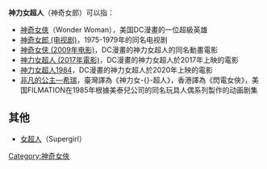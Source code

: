 {{noteTA
|1=zh-hans:神奇女侠;zh-hant:神奇女俠;zh-tw:神力女超人;
}}
'''神力女超人'''（神奇女郎）可以指：
* [[神奇女俠|神奇女俠]]（Wonder Woman），美国DC漫畫的一位超級英雄
* [[神奇女郎_(电视剧)|神奇女郎 (电视剧)]]，1975-1979年的同名电视剧
* [[神奇女侠_(2009年电影)|神奇女侠 (2009年电影)]]，DC漫畫的神力女超人的同名動畫電影
* [[神力女超人_(2017年電影)|神力女超人 (2017年電影)]]，DC漫畫的神力女超人於2017年上映的電影
* [[神力女超人1984|神力女超人1984]]，DC漫畫的神力女超人於2020年上映的電影
* [[非凡的公主—希瑞|非凡的公主—希瑞]]，臺灣譯為《神力女-{}-超人》，香港譯為《閃電女俠》，美国FILMATION在1985年根據美泰兒公司的同名玩具人偶系列製作的动画剧集

== 其他 ==
*[[女超人|女超人]]（Supergirl）

{{Disambiguation|Cat=五字译名消歧义}}
[[Category:神奇女俠|Category:神奇女俠]]
